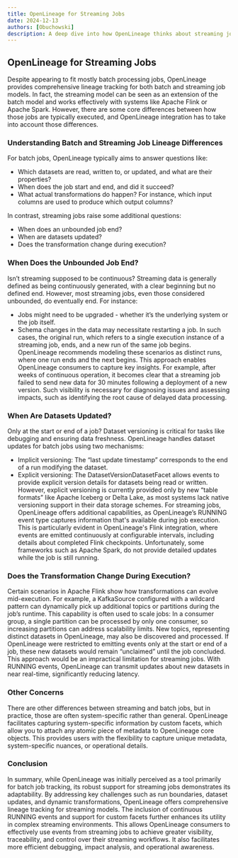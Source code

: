 ```yaml
---
title: OpenLineage for Streaming Jobs
date: 2024-12-13
authors: [Obuchowski]
description: A deep dive into how OpenLineage thinks about streaming jobs.
---
```


## OpenLineage for Streaming Jobs
Despite appearing to fit mostly batch processing jobs, OpenLineage provides comprehensive lineage tracking for both batch and streaming job models.
In fact, the streaming model can be seen as an extension of the batch model and works effectively with systems like Apache Flink or Apache Spark.
However, there are some core differences between how those jobs are typically executed, and OpenLineage integration has to take into account those differences.

### Understanding Batch and Streaming Job Lineage Differences
For batch jobs, OpenLineage typically aims to answer questions like:
 - Which datasets are read, written to, or updated, and what are their properties?
 - When does the job start and end, and did it succeed?
 - What actual transformations do happen? For instance, which input columns are used to produce which output columns?

In contrast, streaming jobs raise some additional questions:
 - When does an unbounded job end?
 - When are datasets updated?
 - Does the transformation change during execution?

### When Does the Unbounded Job End?

Isn’t streaming supposed to be continuous?
Streaming data is generally defined as being continuously generated, with a clear beginning but no defined end. However, most streaming jobs, even those considered unbounded, do eventually end. For instance:
 - Jobs might need to be upgraded - whether it’s the underlying system or the job itself.
 - Schema changes in the data may necessitate restarting a job.
In such cases, the original run, which refers to a single execution instance of a streaming job, ends, and a new run of the same job begins.
OpenLineage recommends modeling these scenarios as distinct runs, where one run ends and the next begins.
This approach enables OpenLineage consumers to capture key insights.
For example, after weeks of continuous operation, it becomes clear that a streaming job failed to send new data for 30 minutes following a deployment of a new version.
Such visibility is necessary for diagnosing issues and assessing impacts, such as identifying the root cause of delayed data processing.

### When Are Datasets Updated?
Only at the start or end of a job?
Dataset versioning is critical for tasks like debugging and ensuring data freshness. OpenLineage handles dataset updates for batch jobs using two mechanisms:
 - Implicit versioning: The “last update timestamp” corresponds to the end of a run modifying the dataset.
 - Explicit versioning: The DatasetVersionDatasetFacet allows events to provide explicit version details for datasets being read or written.
However, explicit versioning is currently provided only by new “table formats” like Apache Iceberg or Delta Lake, as most systems lack native versioning support in their data storage schemes.
For streaming jobs, OpenLineage offers additional capabilities, as OpenLineage’s RUNNING event type captures information that's available during job execution.
This is particularly evident in OpenLineage's Flink integration, where events are emitted continuously at configurable intervals, including details about completed Flink checkpoints.
Unfortunately, some frameworks
 such as Apache Spark, do not provide detailed updates while the job is still running.

### Does the Transformation Change During Execution?
Certain scenarios in Apache Flink show how transformations can evolve mid-execution.
For example, a KafkaSource configured with a wildcard pattern can dynamically pick up additional topics or partitions during the job’s runtime.
This capability is often used to scale jobs:
In a consumer group, a single partition can be processed by only one consumer, so increasing partitions can address scalability limits.
New topics, representing distinct datasets in OpenLineage, may also be discovered and processed.
If OpenLineage were restricted to emitting events only at the start or end of a job, these new datasets would remain “unclaimed” until the job concluded.
This approach would be an impractical limitation for streaming jobs. With RUNNING events, OpenLineage can transmit updates about new datasets in near real-time, significantly reducing latency.

### Other Concerns
There are other differences between streaming and batch jobs, but in practice, those are often system-specific rather than general.
OpenLineage facilitates capturing system-specific information by custom facets, which allow you to attach any atomic piece of metadata to OpenLineage core objects.
This provides users with the flexibility to capture unique metadata, system-specific nuances, or operational details.

### Conclusion
In summary, while OpenLineage was initially perceived as a tool primarily for batch job tracking, its robust support for streaming jobs demonstrates its adaptability.
By addressing key challenges such as run boundaries, dataset updates, and dynamic transformations, OpenLineage offers comprehensive lineage tracking for streaming models.
The inclusion of continuous RUNNING events and support for custom facets further enhances its utility in complex streaming environments.
This allows OpenLineage consumers to effectively use events from streaming jobs to achieve greater visibility, traceability, and control over their streaming workflows.
It also facilitates more efficient debugging, impact analysis, and operational awareness.